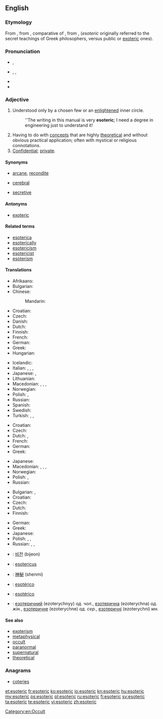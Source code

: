 {{was wotd|2009|May|22}}
==English==

===Etymology===
From {{etyl|grc}} {{term|ἐσωτερικός||belonging to an inner circle|sc=polytonic|tr=esōterikos|lang=grc}}, from {{term|sc=polytonic|ἐσωτέρω|tr=esōterō||further inside|lang=grc}}, comparative of {{term|ἔσω||within|sc=polytonic|tr=esō|lang=grc}}, from {{term|ἐς||sc=polytonic|tr=es|lang=grc}}, {{term|εἰς||into|sc=polytonic|tr=eis|lang=grc}} (''esoteric'' originally referred to the secret teachings of Greek philosophers, versus public or [[exoteric]] ones).

===Pronunciation===
* {{a|UK}} {{IPA|/ˌɛs.əʊˈtɛɹ.ɪk/}}, {{X-SAMPA|/%Es.@U"tEr.Ik/}}
* {{a|US}} {{IPA|/ˌɛs.əˈtɛɹ.ɪk/|/ˌɛs.oʊˈtɛɹ.ɪk/}}, {{enPR|ěsətěr'ĭk|ěsōtěr'ĭk}}, {{X-SAMPA|/%Es.@"tEr.Ik/|/%Es.oU"tEr.Ik/}}
* {{audio|en-us-esoteric.ogg|Audio (US)}}
* {{rhymes|ɛrɪk}}

===Adjective===
{{en-adj}}

# Understood only by a chosen few or an [[enlightened]] inner circle.
#: ''The writing in this manual is very '''esoteric'''; I need a degree in engineering just to understand it!
# Having to do with [[concept]]s that are highly [[theoretical]] and without obvious practical application; often with mystical or religious connotations.
# [[confidential|Confidential]]; [[private]].

====Synonyms====
* {{sense|understood only by a chosen few or an enlightened inner circle}} [[arcane]], [[recondite]]
* {{sense|highly theoretical; not practical}} [[cerebral]]
* {{sense|confidential; private}} [[secretive]]

====Antonyms====
* [[exoteric]]

====Related terms====
* [[esoterica]]
* [[esoterically]]
* [[esotericism]]
* [[esotericist]]
* [[esoterism]]

====Translations====
{{trans-top|understood only by a chosen few or an enlightened inner circle}}
* Afrikaans: {{t-|af|geheimsinnig}}
* Bulgarian: {{t+|bg|езотеричен|sc=Cyrl}}
* Chinese:
*: Mandarin: {{t|cmn|深晦|tr=shēnhuì|sc=Hani}}
* Croatian: {{t-|hr|ezoteričan|alt=ezotèričan}}
* Czech: {{t-|cs|esoterický}}
* Danish: {{t-|da|esoterisk}}
* Dutch: {{t-|nl|esoterisch}}
* Finnish: {{t+|fi|esoteerinen}}
* French: {{t+|fr|ésotérique}}
* German: {{t-|de|esoterisch}}
* Greek: {{t+|el|εσωτερικός||tr=esoterikós}}
* Hungarian: {{t-|hu|ezoterikus}}
{{trans-mid}}
* Icelandic: {{t-|is|heimullegur|m}}
* Italian: {{t+|it|esoterico|m}}, {{t+|it|esoterica|f}}, {{t+|it|esoterici|m|p}}, {{t+|it|esoteriche|f|p}}
* Japanese: {{t-|ja|秘儀の|tr=[[ひぎの]], higi no}}, {{t-|ja|奥義の|tr=[[おうぎの]], ōgi no}}
* Lithuanian: {{t-|lt|ezoterinis|m}}
* Macedonian: {{t-|mk|езотеричен|m|tr=ezotéričen}},  {{t-|mk|езотерична|f|tr=ezotérična}},  {{t-|mk|езотерично|n|tr=ezotérično}},  {{t-|mk|езотерични|p|tr=ezotérični}}
* Norwegian: {{t+|no|esoterisk}}
* Polish: {{t+|pl|ezoteryczny|m}}, {{t-|pl|tajemny|m}}
* Russian: {{t+|ru|эзотерический|tr=ezoteríčeskij}}
* Spanish: {{t+|es|esotérico|m}}
* Swedish: {{t+|sv|esoterisk}}
* Turkish: {{t+|tr|ezoterik}}, {{t+|tr|batıni|alt=bâtınî}}, {{qualifier|rare}} {{t+|tr|içrek}}
{{trans-bottom}}

{{trans-top|having to do with concepts that are highly theoretical}}
* Croatian: {{t-|hr|ezoteričan|alt=ezotèričan}}
* Czech: {{t-|cs|akademický}}
* Dutch: {{t+|nl|cerebraal}}, {{t-|nl|esoterisch}}
* French: {{t+|fr|cérébral}}
* German: {{t-|de|esoterisch}}
* Greek: {{t+|el|απόκρυφος||tr=apókrifos}}
{{trans-mid}}
* Japanese: {{t+|ja|深遠|tr=[[しんえん]], shin'en}}
* Macedonian: {{t-|mk|езотеричен|m|tr=ezotéričen}},  {{t-|mk|езотерична|f|tr=ezotérična}},  {{t-|mk|езотерично|n|tr=ezotérično}},  {{t-|mk|езотерични|p|tr=ezotérični}}
* Norwegian: {{t+|no|esoterisk}}
* Polish: {{t+|pl|zawiły|m}}, {{t-|pl|niezrozumiały|m}}
* Russian: {{t+|ru|эзотерический|tr=ezoteríčeskij}}
{{trans-bottom}}

{{trans-top|confidential; private}}
* Bulgarian: {{t+|bg|таен|sc=Cyrl}}, {{t+|bg|поверителен|sc=Cyrl}}
* Croatian: {{t-|hr|ezoteričan|alt=ezotèričan}}
* Czech: {{t-|cs|tajný}}
* Dutch: {{t+|nl|exclusief}}
* Finnish: {{t-|fi|luottamuksellinen}}
{{trans-mid}}
* German: {{t+|de|geheim}}
* Greek: {{t+|el|εσωτερικός||tr=esoterikós}}
* Japanese: {{t-|ja|秘密の|tr=[[ひみつの]], himitsu no}}
* Polish: {{t+|pl|ezoteryczny|m}}, {{t+|pl|tajny|m}}, {{t-|pl|skryty|m}}
* Russian: {{t+|ru|эзотерический|tr=ezoteríčeskij}}, {{t+|ru|тайный|tr=tájnyj}}, {{t+|ru|скрытый|tr=skrýtyj}}
{{trans-bottom}}

{{checktrans-top}}
* {{ttbc|ko}}: [[비전]] (bijeon)
* {{ttbc|la}}: [[esotericus]]
* {{ttbc|cmn}}: [[神秘]] (shenmi)
{{trans-mid}}
* {{ttbc|pt}}: [[esotérico]]
* {{ttbc|es}}: [[esotérico]] {{m}}
* {{ttbc|uk}}: [[езотеричний]] (ezoterychnyy) ''од. чол.'', [[езотерична]] (ezoterychna) ''од. жін.'', [[езотеричне]] (ezoterychne) ''од. сер.'', [[езотеричні]] (ezoterychni) ''мн.''
{{trans-bottom}}

====See also====
* [[exoterism]]
* [[metaphysical]]
* [[occult]]
* [[paranormal]]
* [[supernatural]]
* [[theoretical]]

===Anagrams===
* [[coteries#English|coteries]]

[[Category:en:Occult]]

[[et:esoteric]]
[[fr:esoteric]]
[[ko:esoteric]]
[[io:esoteric]]
[[kn:esoteric]]
[[hu:esoteric]]
[[my:esoteric]]
[[ps:esoteric]]
[[pl:esoteric]]
[[ru:esoteric]]
[[fi:esoteric]]
[[sv:esoteric]]
[[ta:esoteric]]
[[te:esoteric]]
[[vi:esoteric]]
[[zh:esoteric]]